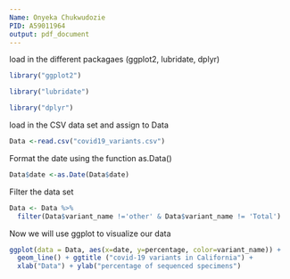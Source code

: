 ---
Name: Onyeka Chukwudozie
PID: A59011964
output: pdf_document
---

load in the different packagaes (ggplot2, lubridate, dplyr)
```{r}
library("ggplot2")
```

```{r}
library("lubridate")
```


```{r}
library("dplyr")
```

load in the CSV data set and assign to Data
```{r}
Data <-read.csv("covid19_variants.csv")
```

Format the date using the function as.Data()

```{r}
Data$date <-as.Date(Data$date)
```

Filter the data set
```{r}
Data <- Data %>%
  filter(Data$variant_name !='other' & Data$variant_name != 'Total')
```

Now we will use ggplot to visualize our data
```{r}
ggplot(data = Data, aes(x=date, y=percentage, color=variant_name)) +
  geom_line() + ggtitle ("covid-19 variants in California") +
  xlab("Data") + ylab("percentage of sequenced specimens")
```



